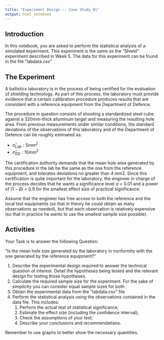```yaml
---
title: "Experiment Design -- Case Study 01"
output: html_notebook
---
```


## Introduction

In this notebook, you are asked to perform the statistical analysis of a simulated experiment. This experiment is the same as the "Shield" experiment described in Week 5. The data for this experiment can be found in the file "labdata.csv"

## The Experiment

A ballistics laboratory is in the process of being certified for the evaluation of shielding technology. As part
of this process, the laboratory must provide evidence that a certain callibration procedure produces results
that are consistent with a reference equipment from the Department of Defence.

The procedure in question consists of shooting a standardized steel cube against a 320mm-thick alluminum
target and measuring the resulting hole area. From previous measurements under similar conditions, the
standard deviations of the observations of this laboratory and of the Department of Defence can be roughly
estimated as:

- $\hat{\sigma}_{Lab}: 5mm^2$
- $\hat{\sigma}_{DD}: 10mm^2$

The certification authority demands that the mean hole area generated by this procedure in the lab be the
same as the one from the reference equipment, and tolerates deviations no greater than 4 mm2. Since this
certification is quite important for the laboratory, the engineer in charge of the process decides that he wants
a significance level $\alpha$ = 0.01 and a power of (1 − $\beta$) = 0.9 for the smallest effect size of practical significance.

Assume that the engineer has free access to both the reference and the local test equipments (so that in
theory he could obtain as many observations as needed), but that each observation is relatively expensive (so
that in practice he wants to use the smallest sample size possible).

## Activities

Your Task is to answer the following Question:

"Is the mean hole size generated by the laboratory in conformity with the one generated by the reference equipment?"

1. Describe the experimental design required to answer the technical question of interest. Detail the
hypotheses being tested and the relevant design for testing those hypotheses.
2. Calculate the required sample size for the experiment. For the sake of simplicity you can consider equal
sample sizes for both.
3. Obtain the experimental data from the "labdata.csv" file
4. Perform the statistical analysis using the observations contained in the data file. This includes:
    1. Perform the actual test of statistical significance;
    1. Estimate the effect size (including the confidence interval);
    1. Check the assumptions of your test;
    1. Describe your conclusions and recommendations.
    
Remember to use graphs to better show the necessary quantities.
